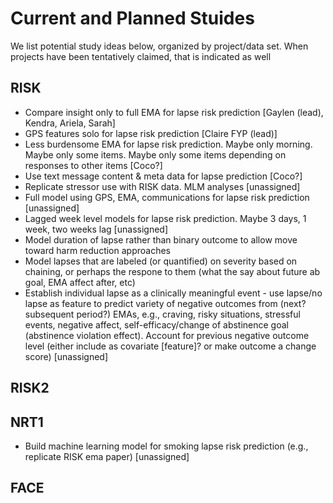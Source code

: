 # Current and Planned Stuides

We list potential study ideas below, organized by project/data set.  When projects have been tentatively claimed, that is indicated as well

## RISK
- Compare insight only to full EMA for lapse risk prediction [Gaylen (lead), Kendra, Ariela, Sarah]
- GPS features solo for lapse risk prediction [Claire FYP (lead)]
- Less burdensome EMA for lapse risk prediction. Maybe only morning.  Maybe only some items.  Maybe only some items depending on responses to other items [Coco?]
- Use text message content & meta data for lapse prediction [Coco?]
- Replicate stressor use with RISK data.  MLM analyses [unassigned]
- Full model using GPS, EMA, communications for lapse risk prediction [unassigned]
- Lagged week level models for  lapse risk prediction.   Maybe 3 days, 1 week, two weeks lag [unassigned]
- Model duration of lapse rather than binary outcome to allow move toward harm reduction approaches
- Model lapses that are labeled (or quantified) on severity based on chaining, or perhaps the respone to them (what the say about future ab goal, EMA affect after, etc)
- Establish individual lapse as a clinically meaningful event - use lapse/no lapse as feature to predict variety of negative outcomes from (next? subsequent period?) EMAs, e.g., craving, risky situations, stressful events, negative affect, self-efficacy/change of abstinence goal (abstinence violation effect). Account for previous negative outcome level (either include as covariate [feature]? or make outcome a change score) [unassigned]

## RISK2


## NRT1
- Build machine learning model for smoking lapse risk prediction (e.g., replicate RISK ema paper) [unassigned]

## FACE
